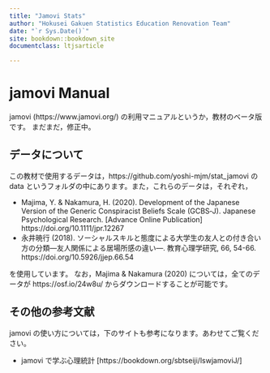 ```yaml
---
title: "Jamovi Stats"
author: "Hokusei Gakuen Statistics Education Renovation Team"
date: "`r Sys.Date()`"
site: bookdown::bookdown_site
documentclass: ltjsarticle

---
```



# jamovi Manual

jamovi (https://www.jamovi.org/) の利用マニュアルというか，教材のベータ版です。
まだまだ，修正中。

## データについて

この教材で使用するデータは，https://github.com/yoshi-mjm/stat_jamovi の data というフォルダの中にあります。また，これらのデータは，それぞれ，

- Majima, Y. & Nakamura, H. (2020). Development of the Japanese Version of the Generic Conspiracist Beliefs Scale (GCBS‐J). Japanese Psychological Research. [Advance Online Publication] https://doi.org/10.1111/jpr.12267
- 永井暁行 (2018). ソーシャルスキルと態度による大学生の友人との付き合い方の分類―友人関係による居場所感の違い―. 教育心理学研究, 66, 54-66. https://doi.org/10.5926/jjep.66.54

を使用しています。
なお，Majima & Nakamura (2020) については，全てのデータが https://osf.io/24w8u/ からダウンロードすることが可能です。

## その他の参考文献

jamovi の使い方については，下のサイトも参考になります。あわせてご覧ください。

- jamovi で学ぶ心理統計 [https://bookdown.org/sbtseiji/lswjamoviJ/]